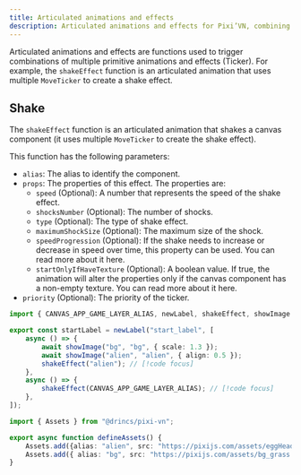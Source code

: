 ```yaml
---
title: Articulated animations and effects
description: Articulated animations and effects for Pixi’VN, combining multiple primitives like shakeEffect.
---
```


Articulated animations and effects are functions used to trigger combinations of multiple <DynamicLink href="/start/canvas-tickers">primitive animations and effects (Ticker)</DynamicLink>. For example, the `shakeEffect` function is an articulated animation that uses multiple `MoveTicker` to create a shake effect.

## Shake

The `shakeEffect` function is an articulated animation that shakes a canvas component (it uses multiple `MoveTicker` to create the shake effect).

This function has the following parameters:

- `alias`: The <DynamicLink href="/start/canvas-alias">alias</DynamicLink> to identify the component.
- `props`: The properties of this effect. The properties are:
  - `speed` (Optional): A number that represents the speed of the shake effect.
  - `shocksNumber` (Optional): The number of shocks.
  - `type` (Optional): The type of shake effect.
  - `maximumShockSize` (Optional): The maximum size of the shock.
  - `speedProgression` (Optional): If the shake needs to increase or decrease in speed over time, this property can be used. You can read more about it <DynamicLink href="/start/canvas-tickers#speed-progression-property">here</DynamicLink>.
  - `startOnlyIfHaveTexture` (Optional): A boolean value. If true, the animation will alter the properties only if the canvas component has a non-empty texture. You can read more about it <DynamicLink href="/start/canvas-tickers#start-only-if-have-texture-property">here</DynamicLink>.
- `priority` (Optional): The priority of the ticker.

```ts tab="labels/startLabel.ts"
import { CANVAS_APP_GAME_LAYER_ALIAS, newLabel, shakeEffect, showImage } from "@drincs/pixi-vn";

export const startLabel = newLabel("start_label", [
    async () => {
        await showImage("bg", "bg", { scale: 1.3 });
        await showImage("alien", "alien", { align: 0.5 });
        shakeEffect("alien"); // [!code focus]
    },
    async () => {
        shakeEffect(CANVAS_APP_GAME_LAYER_ALIAS); // [!code focus]
    },
]);
```

```ts tab="utils/defineAssets.ts"
import { Assets } from "@drincs/pixi-vn";

export async function defineAssets() {
    Assets.add({alias: "alien", src: "https://pixijs.com/assets/eggHead.png" });
    Assets.add({ alias: "bg", src: "https://pixijs.com/assets/bg_grass.jpg" });
}
```

<Sandbox
  template="q2nhhq"
  entry="/src/labels/startLabel.ts,/src/utils/assets-utility.ts"
/>
